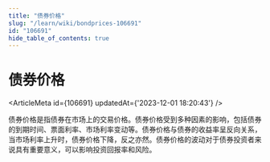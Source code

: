 ```yaml
---
title: "债券价格"
slug: "/learn/wiki/bondprices-106691"
id: "106691"
hide_table_of_contents: true
---
```



# 债券价格

<ArticleMeta id={106691} updatedAt={'2023-12-01 18:20:43'} />
<div className='border-solid border-b border-t-0 my-4 border-[var(--ifm-color-gray-300)]' />

债券价格是指债券在市场上的交易价格。债券价格受到多种因素的影响，包括债券的到期时间、票面利率、市场利率变动等。债券价格与债券的收益率呈反向关系，当市场利率上升时，债券价格下降，反之亦然。债券价格的波动对于债券投资者来说具有重要意义，可以影响投资回报率和风险。
